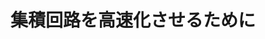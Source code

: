 ﻿---
title: "集積回路を高速化させるために"
category: "工学院"
vol: "8"
interviewee: "古川 静二郎 "
url: ""
tags: []
pdf: "8-7.pdf"
career: ""
preface: "高度情報化社会と呼ばれる現在、システムをより大規模化し、かつ高い信頼性を保つために、集積回路は不可欠な要素となっている。そして現在指数関数的に情報量が増える中で、集積回路もそれに合わせて一層集積度を高め、また高速化させなければならない。今回取材した古川では、集積回路を高速化するために何が必要かを考え、それを実現するための基礎研究を行なっている。"
---
